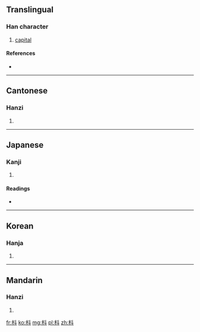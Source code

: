 ==Translingual==

===Han character===
{{Han char|rn=75|rad=木|as=04|sn=8|four=4490<sub>0</sub>|canj=木卜十 (DYJ)}}

# [[capital]]

====References====
* {{Han ref|kx=0515.130|dkj=14543|dj=0903.120|hdz=21174.060|uh=6793|ud=26515|bh=AA55|bd=43605}}

----

==Cantonese==

===Hanzi===
{{yue-hanzi|jyut=|y=dau2}}

# {{defn|lang=yue|sort=木04}}

----

==Japanese==

===Kanji===
{{ja-kanji|grade=|rs=木04}}

# {{defn|lang=ja|sort=木04}}

====Readings====
* {{ja-readings|on=[[しゅ]] (shu), [[とう]] (tō), [[つ]] (tsu)|kun=[[ひしやく]] (hishiyaku)}}

----

==Korean==

===Hanja===
{{ko-hanja|hangeul=두|eumhun=|rv=du|mr=tu|y=twu}}

# {{defn|lang=ko|sort=木04}}

----

==Mandarin==

===Hanzi===
{{cmn-hanzi|pin=[[dǒu]] ([[dou3]]), [[zhǔ]] ([[zhu3]])|wg=tou<sup>3</sup>, chu<sup>3</sup>}}

# {{defn|lang=cmn|sort=木04}}

[[fr:枓]]
[[ko:枓]]
[[mg:枓]]
[[pl:枓]]
[[zh:枓]]